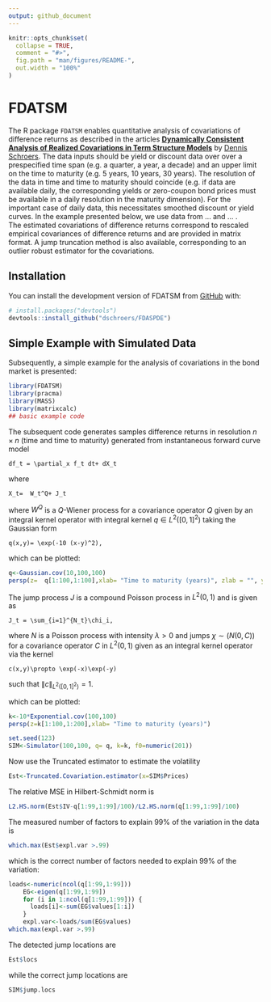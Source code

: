```yaml
---
output: github_document
---
```


<!-- README.md is generated from README.Rmd. Please edit that file -->

```r
knitr::opts_chunk$set(
  collapse = TRUE,
  comment = "#>",
  fig.path = "man/figures/README-",
  out.width = "100%"
)
```

# FDATSM

<!-- badges: start -->
The R package `FDATSM` enables quantitative analysis of covariations of difference returns as described in the articles [**Dynamically Consistent Analysis of Realized Covariations in Term Structure Models**](https://arxiv.org/abs/2406.19412) by [Dennis Schroers](https://github.com/dschroers). The data inputs should be yield or discount data over over a prespecified time span (e.g. a quarter, a year, a decade) and an upper limit on the time to maturity (e.g. 5 years, 10 years, 30 years). The resolution of the data in time and time to maturity should coincide (e.g. if data are available daily, the corresponding yields or zero-coupon bond prices must be available in a daily resolution in the maturity dimension). For the important case of daily data, this necessitates smoothed discount or yield curves. In the example presented below, we use data from ... and ... .  
The estimated covariations of difference returns correspond to rescaled empirical covariances of difference returns and are provided in matrix format. A jump truncation method is also available, corresponding to an outlier robust estimator for the covariations.

<!-- badges: end -->

## Installation

You can install the development version of FDATSM from [GitHub](https://github.com/) with:

``` r
# install.packages("devtools")
devtools::install_github("dschroers/FDASPDE")
```

## Simple Example with Simulated Data
Subsequently, a simple example for the analysis of covariations in the bond market is presented:

```r
library(FDATSM)
library(pracma)
library(MASS)
library(matrixcalc)
## basic example code
```

The subsequent code generates samples difference returns in resolution $n\times n$ (time and time to maturity)  generated from instantaneous forward curve model 

```math 
df_t = \partial_x f_t dt+ dX_t
```

where 

```math 
X_t=  W_t^Q+ J_t
```

where $W^Q$ is a $Q$-Wiener process for a covariance operator $Q$ given by an integral kernel operator with integral kernel $q\in L^2([0,1]^2)$ taking the Gaussian form

```math
q(x,y)= \exp(-10 (x-y)^2),
```

which can be plotted:

```r
q<-Gaussian.cov(10,100,100)
persp(z=  q[1:100,1:100],xlab= "Time to maturity (years)", zlab = "", ylab = "")
```

The jump process $J$ is a compound Poisson process in $L^2(0,1)$ and is given as 

```math
J_t = \sum_{i=1}^{N_t}\chi_i,
```
where $N$ is a Poisson process with intensity $\lambda>0$ and jumps $\chi\sim(N(0,C))$ for a covariance operator $C$ in $L^2(0,1)$ given as an integral kernel operator via the kernel 

```math
c(x,y)\propto \exp(-x)\exp(-y)
```

such that $\|c\|_{L^2([0,1]^2)}=1$.

which can be plotted:

```r
k<-10*Exponential.cov(100,100)
persp(z=k[1:100,1:200],xlab= "Time to maturity (years)")
```



```r
set.seed(123)
SIM<-Simulator(100,100, q= q, k=k, f0=numeric(201))
```

Now use the Truncated estimator to estimate the volatility

```r
Est<-Truncated.Covariation.estimator(x=SIM$Prices)
```

The relative MSE in Hilbert-Schmidt norm is 

```r
L2.HS.norm(Est$IV-q[1:99,1:99]/100)/L2.HS.norm(q[1:99,1:99]/100)
```
The measured number of factors to explain 99% of the variation in the data is 

```r
which.max(Est$expl.var >.99)
```
which is the correct number of factors needed to explain 99% of the variation:
```r
loads<-numeric(ncol(q[1:99,1:99]))
    EG<-eigen(q[1:99,1:99])
    for (i in 1:ncol(q[1:99,1:99])) {
      loads[i]<-sum(EG$values[1:i])
    }
    expl.var<-loads/sum(EG$values)
which.max(expl.var >.99)
```

The detected jump locations are
```r
Est$locs
```
while the correct jump locations are
```r
SIM$jump.locs
```
